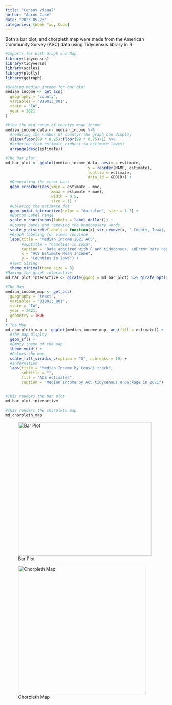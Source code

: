 ```yaml
---
title: "Census Visual"
author: "Aaron Case"
date: "2023-05-23"
categories: [Week Two, Code]
---
```


Both a bar plot, and chorpleth map were made from the American Community Survey (ASC) data using Tidycensus library in R.

```r
#Imports for both Graph and Map
library(tidycensus)
library(tidyverse)
library(scales)
library(plotly)
library(ggiraph) 

#Grabing median_income for bar blot
median_income <- get_acs(
  geography = "county",
  variables = "B19013_001",
  state = "IA", 
  year = 2021
)

#View the mid range of countys mean income
median_income_data <- median_income %>%
  #reducing the number of countys the graph can display
  slice(floor(99 * 0.25):floor(99 * 0.75)+1) %>%
  #ordering from estimate highest to estimate lowest
  arrange(desc(estimate))

#The Bar plot
md_bar_plot <- ggplot(median_income_data, aes(x = estimate, 
                                    y = reorder(NAME, estimate),
                                    tooltip = estimate,
                                    data_id = GEOID)) +
  #Generating the error bars
  geom_errorbar(aes(xmin = estimate - moe, 
                    xmax = estimate + moe),
                    width = 0.5, 
                    size = 1) + 
  #Coloring the estimate dot 
  geom_point_interactive(color = "darkblue", size = 1.5) +
  #Bottom Label range
  scale_x_continuous(labels = label_dollar()) + 
  #County names and removing the Unnecessary words
  scale_y_discrete(labels = function(x) str_remove(x, " County, Iowa|, Iowa")) +
  #Graph labeling for views convince 
  labs(title = "Median Income 2021 ACS",
       #subtitle = "Counties in Iowa",
       caption = "Data acquired with R and tidycensus. \nError bars represent margin of error around estimates of Median income.",
       x = "ACS Estimate Mean Income",
       y = "Counties in Iowa") + 
  #Text Sizing
  theme_minimal(base_size = 8)
#Making the graph interactive
md_bar_plot_interactive <- girafe(ggobj = md_bar_plot) %>% girafe_options(opts_hover(css = "fill:purple;"))

#The Map
median_income_map <- get_acs(
  geography = "tract",
  variables = "B19013_001",
  state = "IA",
  year = 2021,
  geometry = TRUE
)
# The Map
md_chorpleth_map <- ggplot(median_income_map, aes(fill = estimate)) + 
  #The map display
  geom_sf() + 
  #Empty theme of the map
  theme_void() + 
  #Colors the map 
  scale_fill_viridis_c(option = "G", n.breaks = 10) + 
  #Information
  labs(title = "Median Income by Census track",
       subtitle = "",
       fill = "ACS estimates",
       caption = "Median Income by ACS tidycensus R package in 2021")


#This renders the bar plot 
md_bar_plot_interactive

#This renders the chorpleth map
md_chorpleth_map
```

![Bar Plot](Median%20Plot.png){width="416"}

![Chorpleth Map](Median%20Map.png){width="400"}
